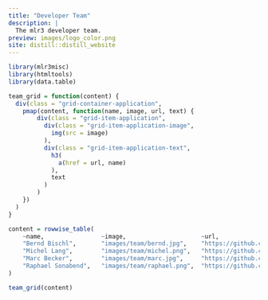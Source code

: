 ```yaml
---
title: "Developer Team"
description: |
  The mlr3 developer team.
preview: images/logo_color.png
site: distill::distill_website
---
```



```r
library(mlr3misc)
library(htmltools)
library(data.table)

team_grid = function(content) {
  div(class = "grid-container-application",
    pmap(content, function(name, image, url, text) {
        div(class = "grid-item-application",
          div(class = "grid-item-application-image",
            img(src = image)
          ),
          div(class = "grid-item-application-text",
            h3(
              a(href = url, name)
            ),
            text
          )
        )
    })
  )
}

content = rowwise_table(
    ~name,                ~image,                     ~url,                                 ~text,
    "Bernd Bischl",       "images/team/bernd.jpg",    "https://github.com/berndbischl/",    "Professor of Statistical Learning and Data Science at the LMU Munich. I created mlr a long time ago at the beginning of my PhD. Nowadays, I mainly spent most of my time in project supervision, code reviews and helping to design new parts of the framework. I was part of the design process of nearly all parts of the new mlr3, but nearly all code has been written by the other developers.",
    "Michel Lang",        "images/team/michel.png",   "https://github.com/mllg/",           "Postdoc at the TU Dortmund and one of the main developers of mlr. I've worked on many internal parts of mlr and started to implement support for survival analysis. Now main developer of mlr3.",
    "Marc Becker",        "images/team/marc.jpg",     "https://github.com/be-marc/",        "Research engineer at the LMU Munich and main developer of the mlr3 optimization packages.",
    "Raphael Sonabend",   "images/team/raphael.png",  "https://github.com/RaphaelS1/",      "Postdoc at Imperial College London. I am the main developer of mlr3proba and also maintain mlr3extralearners."
)

team_grid(content)
```
